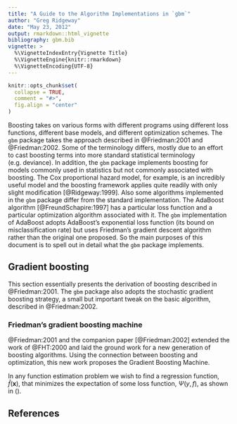 ```yaml
---
title: "A Guide to the Algorithm Implementations in `gbm`"
author: "Greg Ridgeway"
date: "May 23, 2012"
output: rmarkdown::html_vignette
bibliography: gbm.bib
vignette: >
  %\VignetteIndexEntry{Vignette Title}
  %\VignetteEngine{knitr::rmarkdown}
  %\VignetteEncoding{UTF-8}
---
```


```r
knitr::opts_chunk$set(
  collapse = TRUE,
  comment = "#>",
  fig.align = "center"
)
```

Boosting takes on various forms with different programs using different loss functions, different base models, and different optimization schemes. The `gbm` package takes the approach described in @Friedman:2001 and @Friedman:2002. Some of the terminology differs, mostly due to an effort to cast boosting terms into more standard statistical terminology (e.g. deviance). In addition, the `gbm` package implements boosting for models commonly used in statistics but not commonly associated with boosting. The Cox proportional hazard model, for example, is an incredibly useful model and the boosting framework applies quite readily with only slight modification [@Ridgeway:1999]. Also some algorithms implemented in the `gbm` package differ from the standard implementation. The AdaBoost algorithm [@FreundSchapire:1997] has a particular loss function and a particular optimization algorithm associated with it. The `gbm` implementation of AdaBoost adopts AdaBoost's exponential loss function (its bound on misclassification rate) but uses Friedman's gradient descent algorithm rather than the original one proposed. So the main purposes of this document is to spell out in detail what the `gbm` package implements.

## Gradient boosting

This section essentially presents the derivation of boosting described in @Friedman:2001. The `gbm` package also adopts the stochastic gradient boosting strategy, a small but important tweak on the basic algorithm, described in @Friedman:2002.

### Friedman's gradient boosting machine

@Friedman:2001 and the companion paper [@Friedman:2002] extended the work of @FHT:2000 and laid the ground work for a new generation of boosting algorithms. Using the connection between boosting and optimization, this new work proposes the Gradient Boosting Machine.

In any function estimation problem we wish to find a regression function, $\hat f(\mathbf{x})$, that minimizes the expectation of some loss function, $\Psi(y,f)$, as shown in (\ref{NonparametricRegression1}).






## References
